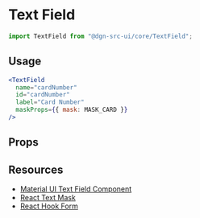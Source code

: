 
<Meta title="TextField" component={TextField} />

# Text Field

```js static
import TextField from "@dgn-src-ui/core/TextField";
```

## Usage

```jsx
<TextField
  name="cardNumber"
  id="cardNumber"
  label="Card Number"
  maskProps={{ mask: MASK_CARD }}
/>
```

## Props

<Props of={TextField} />

## Resources

- [Material UI Text Field Component](https://material-ui.com/components/text-fields/)
- [React Text Mask](https://github.com/text-mask/text-mask)
- [React Hook Form](https://react-hook-form.com/)
